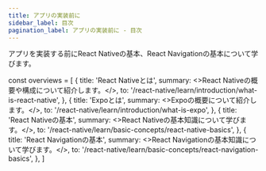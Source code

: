```yaml
---
title: アプリの実装前に
sidebar_label: 目次
pagination_label: アプリの実装前に - 目次
---
```


アプリを実装する前にReact Nativeの基本、React Navigationの基本について学びます。

<!-- textlint-disable ja-technical-writing/sentence-length,ja-technical-writing/max-comma,ja-spacing/ja-no-space-around-parentheses,jtf-style/3.3.かっこ類と隣接する文字の間のスペースの有無,ja-technical-writing/ja-no-mixed-period,ja-technical-writing/no-unmatched-pair -->

const overviews = [
  {
    title: 'React Nativeとは',
    summary: <>React Nativeの概要や構成について紹介します。</>,
    to: '/react-native/learn/introduction/what-is-react-native',
  },
  {
    title: 'Expoとは',
    summary: <>Expoの概要について紹介します。</>,
    to: '/react-native/learn/introduction/what-is-expo',
  },
  {
    title: 'React Nativeの基本',
    summary: <>React Nativeの基本知識について学びます。</>,
    to: '/react-native/learn/basic-concepts/react-native-basics',
  },
  {
    title: 'React Navigationの基本',
    summary: <>React Navigationの基本知識について学びます。</>,
    to: '/react-native/learn/basic-concepts/react-navigation-basics',
  },
]

<PageList overviews={overviews} colSize={12} />

<!-- textlint-enable ja-technical-writing/sentence-length,ja-technical-writing/max-comma,ja-spacing/ja-no-space-around-parentheses,jtf-style/3.3.かっこ類と隣接する文字の間のスペースの有無,ja-technical-writing/ja-no-mixed-period,ja-technical-writing/no-unmatched-pair -->
